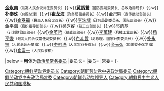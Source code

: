{{Navbox
|name = 朝鲜劳动党中央政治局
|title = [[朝鲜劳动党]][[朝鲜劳动党中央委员会|中央委员会]][[朝鲜劳动党中央政治局|政治局委员]]
|above = 2016年5月[[朝鲜劳动党第七次代表大会|第七次代表大会]]选举产生

|list1 = '''[[金正恩]]'''<small>（党委员长、军委委员长、最高司令官）</small>{{.w}}'''[[金永南]]'''<small>（最高人民会议常任委员长）</small>{{.w}}'''[[黄炳誓]]'''<small>（国防委副委员长、总政治局局长）</small>{{.w}}'''[[朴奉珠]]'''<small>（内阁总理）</small>{{.w}}'''[[崔龙海]]'''<small>（政务局副委员长）</small>{{.w}}[[金己男]]<small>（宣传鼓动部部长）</small>{{.w}}[[崔泰福]]<small>（最高人民会议议长）</small>{{.w}}[[李洙墉]]<small>（政务局副委员长、国际部部长）</small>{{.w}}[[金平海]]<small>（组织指导部部长）</small>{{.w}}[[吴秀容]]<small>（轻工业部部长）</small>{{.w}}[[郭范基]]<small>（计划财政部部长）</small>{{.w}}[[金英哲]]<small>（统战部部长）</small>{{.w}}[[李萬建]]<small>（机械工业部长）</small>{{.w}}[[杨亨燮]]<small>（最高人民会议常任副委员长）</small>{{.w}}[[卢斗哲]]<small>（副总理、国家计委委员长）</small>{{.w}}[[朴永植]]<small>（人民武装力量相）</small>{{.w}}[[李明洙]]<small>（人民军总参谋长）</small>{{.w}}[[金元弘]]<small>（国家安全保卫相）</small>{{.w}}[[崔富一]]<small>（人民保安相）</small>

|below = '''粗体'''为[[朝鲜劳动党中央政治局常务委员会|政治局常务委员]]
|委员长=[[Category:朝鲜劳动党委员长]]
|委员=[[Category:朝鲜劳动党中央政治局委员]]
|常委=[[Category:朝鲜劳动党中央政治局常委]]
}}<noinclude>
[[Category:朝鲜劳动党领导人]]
[[Category:朝鲜民主主义人民共和国模板]]
</noinclude>
